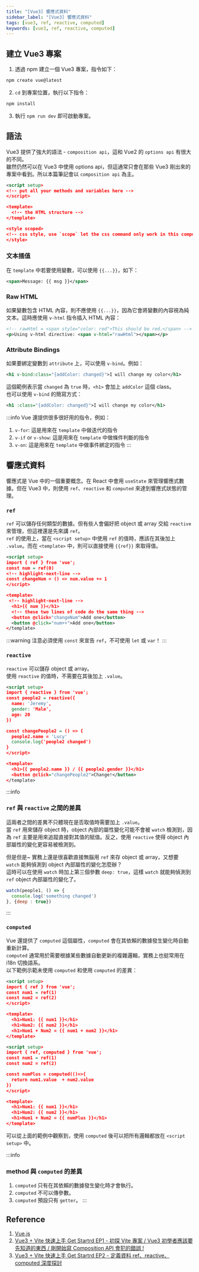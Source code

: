 ```yaml
---
title: "[Vue3] 響應式資料"
sidebar_label: "[Vue3] 響應式資料"
tags: [vue3, ref, reactive, computed]
keywords: [vue3, ref, reactive, computed]
---
```


## 建立 Vue3 專案
1. 透過 npm 建立一個 Vue3 專案，指令如下：
```powershell
npm create vue@latest
```

2. `cd` 到專案位置，執行以下指令：
```powershell
npm install
```

3. 執行 `npm run dev` 即可啟動專案。

## 語法
Vue3 提供了強大的語法 - `composition api`，這和 Vue2 的 `options api` 有很大的不同。  
雖然仍然可以在 Vue3 中使用 options api，但這通常只會在那些 Vue3 剛出來的專案中看到。所以本篇筆記會以 `composition api` 為主。

```xml title='composition api'
<script setup>
<!-- put all your methods and variables here -->
</script>

<template>
  <!-- the HTML structure -->
</template>

<style scoped>
<!-- css style, use `scope` let the css command only work in this component ​ -->
</style>
```

### 文本插值
在 `template` 中若要使用變數，可以使用 `{{...}}`，如下：
```xml
<span>Message: {{ msg }}</span>
```

### Raw HTML
如果變數包含 HTML 內容，則不應使用 `{{...}}`，因為它會將變數的內容視為純文本。這時應使用 `v-html` 指令插入 HTML 內容：
```xml
<!-- rawHtml = <span style="color: red">This should be red.</span> -->
<p>Using v-html directive: <span v-html="rawHtml"></span></p>
```

### Attribute Bindings
如果要綁定變數到 `attribute` 上，可以使用 `v-bind`。例如：
```xml
<h1 v-bind:class="{addColor: changed}">I will change my color</h1>
```
這個範例表示當 `changed` 為 `true` 時，`<h1>` 會加上 `addColor` 這個 class。  
也可以使用 `v-bind` 的簡寫方式：
```xml
<h1 :class="{addColor: changed}">I will change my color</h1>
```

:::info
Vue 還提供很多很好用的指令，例如：
1. `v-for`:  這是用來在 `template` 中做迭代的指令
2. `v-if` or `v-show`: 這是用來在 `template` 中做條件判斷的指令
3. `v-on`: 這是用來在 `template` 中做事件綁定的指令
:::

## 響應式資料
響應式是 Vue 中的一個重要概念。在 React 中會用 `useState` 來管理響應式數據。但在 Vue3 中，則使用 `ref`、`reactive` 和 `computed` 來達到響應式狀態的管理。

### `ref`
`ref` 可以儲存任何類型的數據。但有些人會偏好把 object 或 array 交給 `reactive` 來管理，但這裡還是先來講 `ref`。  
`ref` 的使用上，當在 `<script setup>` 中使用 `ref` 的值時，應該在其後加上 `.value`。而在 `<template>` 中，則可以直接使用 `{{ref}}` 來取得值。
```xml
<script setup>
import { ref } from 'vue';
const num = ref(0)
<!-- highlight-next-line -->
const changeNum = () => num.value += 1
</script>

<template>
 <!-- highlight-next-line -->
  <h1>{{ num }}</h1>
  <!-- these two lines of code do the same thing -->
  <button @click="changeNum">Add one</button>
  <button @click="num++">Add one</button>
</template>
```

:::warning
注意必須使用 `const` 來宣告 `ref`，不可使用 `let` 或 `var`！
:::

### `reactive`
`reactive` 可以儲存 object 或 array。  
使用 `reactive` 的值時，不需要在其後加上 `.value`。

```xml
<script setup>
import { reactive } from 'vue';
const people2 = reactive({
  name: 'Jeremy',
  gender: 'Male',
  age: 20
})

const changePeople2 = () => {
  people2.name = 'Lucy'
  console.log('people2 changed')
}
</script>

<template>
  <h1>{{ people2.name }} / {{ people2.gender }}</h1>
  <button @click="changePeople2">Change!</button>
</template>
```
:::info
### `ref` 與 `reactive` 之間的差異
這兩者之間的差異不只體現在是否取值時需要加上 `.value`。  
當 `ref` 用來儲存 object 時，object 內部的屬性變化可能不會被 `watch` 檢測到，因為 `ref` 主要是用來追蹤直接對其值的賦值。反之，使用 `reactive` 使得 object 內部屬性的變化更容易被檢測到。

但是但是~ 實務上還是很喜歡直接無腦用 `ref` 來存 object 或 array，又想要 `watch` 能夠偵測到 object 內部屬性的變化怎麼辦？  
這時可以在使用 `watch` 時加上第三個參數 `deep: true`，這樣 `watch` 就能夠偵測到 `ref` object 內部屬性的變化了。

```js
watch(people1, () => {
  console.log('something changed')
}, {deep : true})
```
:::

### `computed`
Vue 還提供了 `computed` 這個屬性，`computed` 會在其依賴的數據發生變化時自動重新計算。  
`computed` 通常用於需要根據某些數據自動更新的複雜邏輯，實務上也挺常用在 i18n 切換語系。  
以下範例示範未使用 `computed` 和使用 `computed` 的差異：

```xml title='Before use computed'
<script setup>
import { ref } from 'vue';
const num1 = ref(1)
const num2 = ref(2)
</script>

<template>
  <h1>Num1: {{ num1 }}</h1>
  <h1>Num2: {{ num2 }}</h1>
  <h1>Num1 + Num2 = {{ num1 + num2 }}</h1>
</template>
```

```xml title='After use computed'
<script setup>
import { ref, computed } from 'vue';
const num1 = ref(1)
const num2 = ref(2)

const numPlus = computed(()=>{
  return num1.value  + num2.value
})
</script>

<template>
  <h1>Num1: {{ num1 }}</h1>
  <h1>Num2: {{ num2 }}</h1>
  <h1>Num1 + Num2 = {{ numPlus }}</h1>
</template>
```
可以從上面的範例中觀察到，使用 `computed` 後可以把所有邏輯都放在 `<script setup>` 中。

:::info
### method 與 `computed` 的差異
1. `computed` 只有在其依賴的數據發生變化時才會執行。
2. `computed` 不可以傳參數。
3. `computed` 預設只有 `getter`。
:::

## Reference
1. [Vue.js](https://cn.vuejs.org/guide/quick-start.html)
2. [Vue3 + Vite 快速上手 Get Startrd EP1 - 初探 Vite 專案 / Vue3 初學者應該要先知道的東西 / 剛開始寫 Composition API 會犯的錯誤 !](https://www.youtube.com/watch?v=rNQIA0Fe9KQ)
3. [Vue3 + Vite 快速上手 Get Startrd EP2 - 定義資料 ref、reactive、computed 深度探討](https://www.youtube.com/watch?v=gJF5Cf2fz1A)